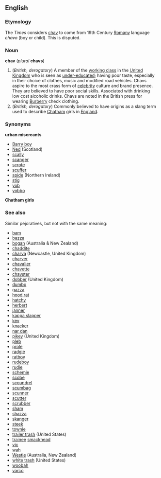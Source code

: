 {{wikipedia}}
==English==
===Etymology===
The ''Times'' considers [[chav]] to come from 19th Century [[Romany]] language ''chavo'' (boy or child). This is disputed.

===Noun===
'''chav''' (''plural'' '''chavs''')

#(''British, derogatory'') A member of the [[working class]] in the [[United Kingdom]] who is seen as [[under-educated]]; having poor taste, especially in their choice of clothes, music and modified road vehicles. Chavs aspire to the most crass form of [[celebrity]] culture and brand presence. They are believed to have poor social skills.  Associated with drinking low cost alcoholic drinks. Chavs are noted in the British press for wearing [[Burberry]] check clothing.
#(''British, derogatory'') Commonly believed to have origins as a slang term used to describe [[Chatham ]] girls in [[England]].

===Synonyms===
'''urban miscreants'''
*[[Barry boy]]
*[[Ned]] (Scotland)
*[[scally]] 
*[[scanger]]
*[[scrote]]
*[[scuffer]] 
*[[spide]] (Northern Ireland)
*[[stig]]
*[[yob]]
*[[yobbo]] 
'''Chatham girls'''

===See also===
Similar pejoratives, but not with the same meaning:
*[[bam]]
*[[bazza]]
*[[bogan]] (Australia & New Zealand)
*[[chaddite]]
*[[charva]] (Newcastle, United Kingdom)
*[[charver]]
*[[chavalier]]
*[[chavette]]
*[[chavster]]
*[[dobber]] (United Kingdom)
*[[dumbo]]
*[[gazza]]
*[[hood rat]]
*[[hatchy]]
*[[herbert]]
*[[janner]]
*[[kappa slapper]]
*[[kev]]
*[[knacker]]
*[[nar dan]]
*[[pikey]] (United Kingdom)
*[[pleb]]
*[[prole]]
*[[radgie]]
*[[ratboy]]
*[[rudeboy]]
*[[rudie]]
*[[schemie]]
*[[scobe]]
*[[scoundrel]]
*[[scumbag]]
*[[scunner]]
*[[scutter]]
*[[scrubber]]
*[[sham]]
*[[shazza]]
*[[skanger]]
*[[steek]]
*[[townie]]
*[[trailer trash]] (United States)
*[[trainee]] [[smackhead]]
*[[vic]]
*[[wah]]
*[[Westie]] (Australia, New Zealand)
*[[white trash]] (United States)
*[[woobah]]
*[[yarco]]